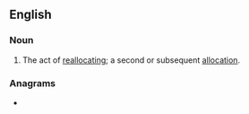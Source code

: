 {{also|réallocation}}
==English==

===Noun===
{{en-noun}}
# The act of [[reallocate|reallocating]]; a second or subsequent [[allocation]].

===Anagrams===
* {{anagrams|en|analloerotic}}